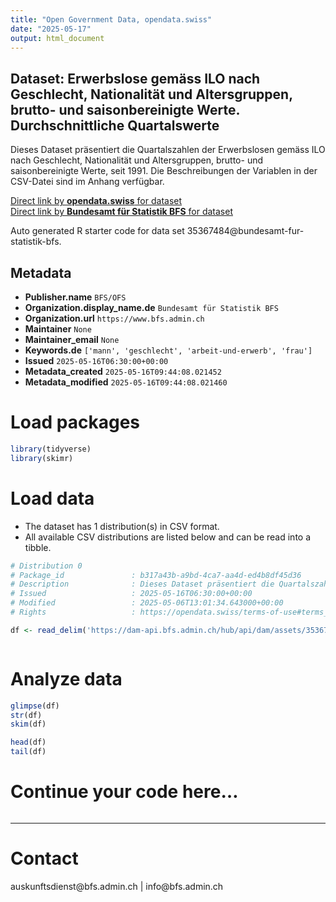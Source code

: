```yaml
---
title: "Open Government Data, opendata.swiss"
date: "2025-05-17"
output: html_document
---
```


## Dataset: Erwerbslose gemäss ILO nach Geschlecht, Nationalität und Altersgruppen, brutto- und saisonbereinigte Werte. Durchschnittliche Quartalswerte

Dieses Dataset präsentiert die Quartalszahlen der Erwerbslosen gemäss ILO nach Geschlecht, Nationalität und Altersgruppen, brutto- und saisonbereinigte Werte, seit 1991. Die Beschreibungen der Variablen in der CSV-Datei sind im Anhang verfügbar.

[Direct link by **opendata.swiss** for dataset](https://opendata.swiss/de/dataset/erwerbslose-gemass-ilo-nach-geschlecht-nationalitat-und-altersgruppen-brutto-und-saisonbereinig12)<br>
[Direct link by **Bundesamt für Statistik BFS** for dataset](https://www.bfs.admin.ch/asset/de/ts-x-03.03.01.01b)

Auto generated R starter code for data set 35367484@bundesamt-fur-statistik-bfs.

## Metadata

- **Publisher.name** `BFS/OFS`
- **Organization.display_name.de** `Bundesamt für Statistik BFS`
- **Organization.url** `https://www.bfs.admin.ch`
- **Maintainer** `None`
- **Maintainer_email** `None`
- **Keywords.de** `['mann', 'geschlecht', 'arbeit-und-erwerb', 'frau']`
- **Issued** `2025-05-16T06:30:00+00:00`
- **Metadata_created** `2025-05-16T09:44:08.021452`
- **Metadata_modified** `2025-05-16T09:44:08.021460`


# Load packages

```r

library(tidyverse)
library(skimr)

```

# Load data

-   The dataset has 1 distribution(s) in CSV format.
-   All available CSV distributions are listed below and can be read into a tibble.

```r

# Distribution 0
# Package_id               : b317a43b-a9bd-4ca7-aa4d-ed4b8df45d36
# Description              : Dieses Dataset präsentiert die Quartalszahlen der Erwerbslosen gemäss ILO nach Geschlecht, Nationalität und Altersgruppen, brutto- und saisonbereinigte Werte, seit 1991. Die Beschreibungen der Variablen in der CSV-Datei sind im Anhang verfügbar.
# Issued                   : 2025-05-16T06:30:00+00:00
# Modified                 : 2025-05-06T13:01:34.643000+00:00
# Rights                   : https://opendata.swiss/terms-of-use#terms_by_ask

df <- read_delim('https://dam-api.bfs.admin.ch/hub/api/dam/assets/35367494/master')



```

# Analyze data

```r

glimpse(df)
str(df)
skim(df)

head(df)
tail(df)

```

# Continue your code here...

```r

```

------------------------------------------------------------------------

# Contact

auskunftsdienst@bfs.admin.ch | info@bfs.admin.ch
